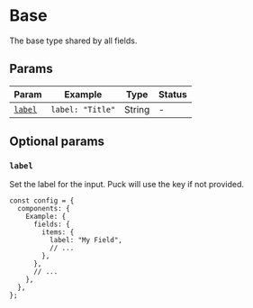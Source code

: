 # Base

The base type shared by all fields.

## Params

| Param             | Example          | Type   | Status |
| ----------------- | ---------------- | ------ | ------ |
| [`label`](#label) | `label: "Title"` | String | -      |

## Optional params

### `label`

Set the label for the input. Puck will use the key if not provided.

```tsx {6} copy
const config = {
  components: {
    Example: {
      fields: {
        items: {
          label: "My Field",
          // ...
        },
      },
      // ...
    },
  },
};
```
